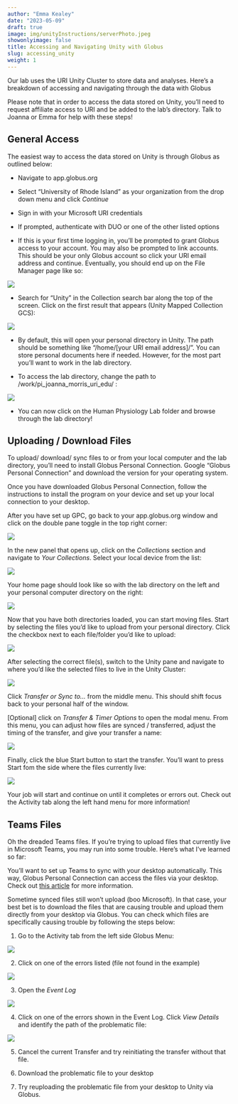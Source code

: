 ```yaml
---
author: "Emma Kealey"
date: "2023-05-09"
draft: true
image: img/unityInstructions/serverPhoto.jpeg
showonlyimage: false
title: Accessing and Navigating Unity with Globus
slug: accessing_unity
weight: 1
---
```


Our lab uses the URI Unity Cluster to store data and analyses. Here's a breakdown of accessing and navigating through the data with Globus

<!--more-->

Please note that in order to access the data stored on Unity, you'll need to request affiliate access to URI and be added to the lab's directory. Talk to Joanna or Emma for help with these steps!

## General Access

The easiest way to access the data stored on Unity is through Globus as outlined below:

-   Navigate to app.globus.org

-   Select "University of Rhode Island" as your organization from the drop down menu and click *Continue*

-   Sign in with your Microsoft URI credentials

-   If prompted, authenticate with DUO or one of the other listed options

-   If this is your first time logging in, you'll be prompted to grant Globus access to your account. You may also be prompted to link accounts. This should be your only Globus account so click your URI email address and continue. Eventually, you should end up on the File Manager page like so:

![](/img/unityInstructions/globusHomePage.jpeg)

-   Search for "Unity" in the Collection search bar along the top of the screen. Click on the first result that appears (Unity Mapped Collection GCS):

![](/img/unityInstructions/globusUnitySearch.png)

-   By default, this will open your personal directory in Unity. The path should be something like "/home/[your URI email address]/". You can store personal documents here if needed. However, for the most part you'll want to work in the lab directory.

-   To access the lab directory, change the path to /work/pi_joanna_morris_uri_edu/ :

![](/img/unityInstructions/globusLabDirectoryPath.png)

-   You can now click on the Human Physiology Lab folder and browse through the lab directory!

## Uploading / Download Files

To upload/ download/ sync files to or from your local computer and the lab directory, you'll need to install Globus Personal Connection. Google "Globus Personal Connection" and download the version for your operating system.

Once you have downloaded Globus Personal Connection, follow the instructions to install the program on your device and set up your local connection to your desktop.

After you have set up GPC, go back to your app.globus.org window and click on the double pane toggle in the top right corner:

![](/img/unityInstructions/globusPanels.png)

In the new panel that opens up, click on the *Collections* section and navigate to *Your Collections*. Select your local device from the list:

![](/img/unityInstructions/globusYourConnections.png)

Your home page should look like so with the lab directory on the left and your personal computer directory on the right:

![](/img/unityInstructions/globusLabPersonalDirectory.png)

Now that you have both directories loaded, you can start moving files. Start by selecting the files you'd like to upload from your personal directory. Click the checkbox next to each file/folder you'd like to upload:

![](/img/unityInstructions/globusPersonalFilesSelected.png)

After selecting the correct file(s), switch to the Unity pane and navigate to where you'd like the selected files to live in the Unity Cluster:

![](/img/unityInstructions/globusUnityLocationSelected.png)

Click *Transfer or Sync to...* from the middle menu. This should shift focus back to your personal half of the window.

[Optional] click on *Transfer & Timer Options* to open the modal menu. From this menu, you can adjust how files are synced / transferred, adjust the timing of the transfer, and give your transfer a name:

![](/img/unityInstructions/globusTransferTimerMenu.png)

Finally, click the blue Start button to start the transfer. You'll want to press Start fom the side where the files currently live:

![](/img/unityInstructions/globusStartTransfer.png)

Your job will start and continue on until it completes or errors out. Check out the Activity tab along the left hand menu for more information!

## Teams Files

Oh the dreaded Teams files. If you're trying to upload files that currently live in Microsoft Teams, you may run into some trouble. Here's what I've learned so far:

You'll want to set up Teams to sync with your desktop automatically. This way, Globus Personal Connection can access the files via your desktop. Check out [this article](https://support.microsoft.com/en-us/office/sync-sharepoint-and-teams-files-with-your-computer-6de9ede8-5b6e-4503-80b2-6190f3354a88) for more information.

Sometime synced files still won't upload (boo Microsoft). In that case, your best bet is to download the files that are causing trouble and upload them directly from your desktop via Globus. You can check which files are specifically causing trouble by following the steps below:

1.  Go to the Activity tab from the left side Globus Menu:

![](/img/unityInstructions/globusActivityMenu.png)

2.  Click on one of the errors listed (file not found in the example)

![](/img/unityInstructions/globusActivityError.png)

3.  Open the *Event Log*

![](/img/unityInstructions/globusActivityEventLog.png)

4.  Click on one of the errors shown in the Event Log. Click *View Details* and identify the path of the problematic file:

![](/img/unityInstructions/globusErrorFilePath.png)

5.  Cancel the current Transfer and try reinitiating the transfer without that file.

6.  Download the problematic file to your desktop

7.  Try reuploading the problematic file from your desktop to Unity via Globus.
